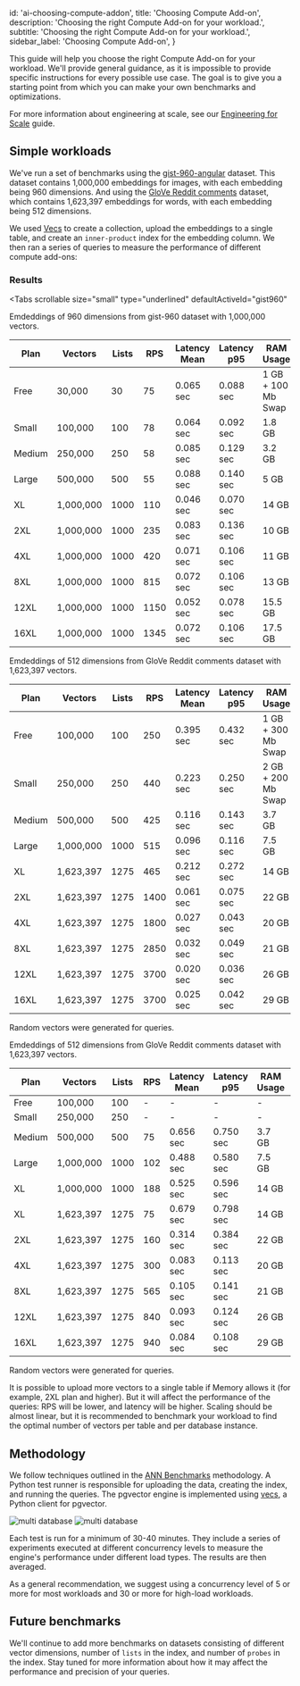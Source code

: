 
  id: 'ai-choosing-compute-addon',
  title: 'Choosing Compute Add-on',
  description: 'Choosing the right Compute Add-on for your workload.',
  subtitle: 'Choosing the right Compute Add-on for your workload.',
  sidebar_label: 'Choosing Compute Add-on',
}

This guide will help you choose the right Compute Add-on for your workload. We'll provide general guidance, as it is impossible to provide specific instructions for every possible use case. The goal is to give you a starting point from which you can make your own benchmarks and optimizations.

For more information about engineering at scale, see our [Engineering for Scale](/docs/guides/ai/engineering-for-scale) guide.

## Simple workloads

We've run a set of benchmarks using the [gist-960-angular](http://corpus-texmex.irisa.fr/) dataset. This dataset contains 1,000,000 embeddings for images, with each embedding being 960 dimensions. And using the [GloVe Reddit comments](https://nlp.stanford.edu/projects/glove/) dataset, which contains 1,623,397 embeddings for words, with each embedding being 512 dimensions.

We used [Vecs](https://github.com/supabase/vecs) to create a collection, upload the embeddings to a single table, and create an `inner-product` index for the embedding column. We then ran a series of queries to measure the performance of different compute add-ons:

### Results

<Tabs
  scrollable
  size="small"
  type="underlined"
  defaultActiveId="gist960"
>
<TabPanel id="gist960" label="gist-960, probes = 10">

Emdeddings of 960 dimensions from gist-960 dataset with 1,000,000 vectors.

| Plan   | Vectors   | Lists | RPS  | Latency Mean | Latency p95 | RAM Usage          | RAM    |
| ------ | --------- | ----- | ---- | ------------ | ----------- | ------------------ | ------ |
| Free   | 30,000    | 30    | 75   | 0.065 sec    | 0.088 sec   | 1 GB + 100 Mb Swap | 1 GB   |
| Small  | 100,000   | 100   | 78   | 0.064 sec    | 0.092 sec   | 1.8 GB             | 2 GB   |
| Medium | 250,000   | 250   | 58   | 0.085 sec    | 0.129 sec   | 3.2 GB             | 4 GB   |
| Large  | 500,000   | 500   | 55   | 0.088 sec    | 0.140 sec   | 5 GB               | 8 GB   |
| XL     | 1,000,000 | 1000  | 110  | 0.046 sec    | 0.070 sec   | 14 GB              | 16 GB  |
| 2XL    | 1,000,000 | 1000  | 235  | 0.083 sec    | 0.136 sec   | 10 GB              | 32 GB  |
| 4XL    | 1,000,000 | 1000  | 420  | 0.071 sec    | 0.106 sec   | 11 GB              | 64 GB  |
| 8XL    | 1,000,000 | 1000  | 815  | 0.072 sec    | 0.106 sec   | 13 GB              | 128 GB |
| 12XL   | 1,000,000 | 1000  | 1150 | 0.052 sec    | 0.078 sec   | 15.5 GB            | 192 GB |
| 16XL   | 1,000,000 | 1000  | 1345 | 0.072 sec    | 0.106 sec   | 17.5 GB            | 256 GB |

</TabPanel>
<TabPanel id="glove512" label="GloVe-512, probes = 10">

Emdeddings of 512 dimensions from GloVe Reddit comments dataset with 1,623,397 vectors.

| Plan   | Vectors   | Lists | RPS  | Latency Mean | Latency p95 | RAM Usage          | RAM    |
| ------ | --------- | ----- | ---- | ------------ | ----------- | ------------------ | ------ |
| Free   | 100,000   | 100   | 250  | 0.395 sec    | 0.432 sec   | 1 GB + 300 Mb Swap | 1 GB   |
| Small  | 250,000   | 250   | 440  | 0.223 sec    | 0.250 sec   | 2 GB + 200 Mb Swap | 2 GB   |
| Medium | 500,000   | 500   | 425  | 0.116 sec    | 0.143 sec   | 3.7 GB             | 4 GB   |
| Large  | 1,000,000 | 1000  | 515  | 0.096 sec    | 0.116 sec   | 7.5 GB             | 8 GB   |
| XL     | 1,623,397 | 1275  | 465  | 0.212 sec    | 0.272 sec   | 14 GB              | 16 GB  |
| 2XL    | 1,623,397 | 1275  | 1400 | 0.061 sec    | 0.075 sec   | 22 GB              | 32 GB  |
| 4XL    | 1,623,397 | 1275  | 1800 | 0.027 sec    | 0.043 sec   | 20 GB              | 64 GB  |
| 8XL    | 1,623,397 | 1275  | 2850 | 0.032 sec    | 0.049 sec   | 21 GB              | 128 GB |
| 12XL   | 1,623,397 | 1275  | 3700 | 0.020 sec    | 0.036 sec   | 26 GB              | 192 GB |
| 16XL   | 1,623,397 | 1275  | 3700 | 0.025 sec    | 0.042 sec   | 29 GB              | 256 GB |

Random vectors were generated for queries.

</TabPanel>
<TabPanel id="glove512_60" label="GloVe-512, probes = 60">

Emdeddings of 512 dimensions from GloVe Reddit comments dataset with 1,623,397 vectors.

| Plan   | Vectors   | Lists | RPS | Latency Mean | Latency p95 | RAM Usage | RAM    |
| ------ | --------- | ----- | --- | ------------ | ----------- | --------- | ------ |
| Free   | 100,000   | 100   | -   | -            | -           | -         | 1 GB   |
| Small  | 250,000   | 250   | -   | -            | -           | -         | 2 GB   |
| Medium | 500,000   | 500   | 75  | 0.656 sec    | 0.750 sec   | 3.7 GB    | 4 GB   |
| Large  | 1,000,000 | 1000  | 102 | 0.488 sec    | 0.580 sec   | 7.5 GB    | 8 GB   |
| XL     | 1,000,000 | 1000  | 188 | 0.525 sec    | 0.596 sec   | 14 GB     | 16 GB  |
| XL     | 1,623,397 | 1275  | 75  | 0.679 sec    | 0.798 sec   | 14 GB     | 16 GB  |
| 2XL    | 1,623,397 | 1275  | 160 | 0.314 sec    | 0.384 sec   | 22 GB     | 32 GB  |
| 4XL    | 1,623,397 | 1275  | 300 | 0.083 sec    | 0.113 sec   | 20 GB     | 64 GB  |
| 8XL    | 1,623,397 | 1275  | 565 | 0.105 sec    | 0.141 sec   | 21 GB     | 128 GB |
| 12XL   | 1,623,397 | 1275  | 840 | 0.093 sec    | 0.124 sec   | 26 GB     | 192 GB |
| 16XL   | 1,623,397 | 1275  | 940 | 0.084 sec    | 0.108 sec   | 29 GB     | 256 GB |

Random vectors were generated for queries.

</TabPanel>
</Tabs>

<Admonition type="note">

It is possible to upload more vectors to a single table if Memory allows it (for example, 2XL plan and higher). But it will affect the performance of the queries: RPS will be lower, and latency will be higher. Scaling should be almost linear, but it is recommended to benchmark your workload to find the optimal number of vectors per table and per database instance.

</Admonition>

## Methodology

We follow techniques outlined in the [ANN Benchmarks](https://github.com/erikbern/ann-benchmarks) methodology. A Python test runner is responsible for uploading the data, creating the index, and running the queries. The pgvector engine is implemented using [vecs](https://github.com/supabase/vecs), a Python client for pgvector.

<div>
  <img
    alt="multi database"
    className="dark:hidden"
    src="/docs/img/ai/instance-type/vecs-benchmark--light.png"
  />
  <img
    alt="multi database"
    className="hidden dark:block"
    src="/docs/img/ai/instance-type/vecs-benchmark--dark.png"
  />
</div>

Each test is run for a minimum of 30-40 minutes. They include a series of experiments executed at different concurrency levels to measure the engine's performance under different load types. The results are then averaged.

As a general recommendation, we suggest using a concurrency level of 5 or more for most workloads and 30 or more for high-load workloads.

## Future benchmarks

We'll continue to add more benchmarks on datasets consisting of different vector dimensions, number of `lists` in the index, and number of `probes` in the index. Stay tuned for more information about how it may affect the performance and precision of your queries.


